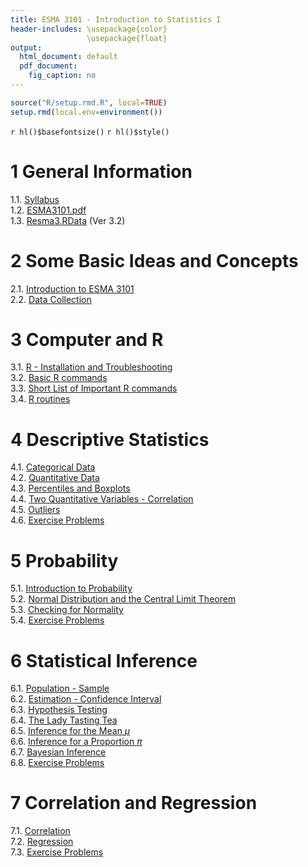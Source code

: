 ```yaml
---
title: ESMA 3101 - Introduction to Statistics I
header-includes: \usepackage{color}
                 \usepackage{float}
output:
  html_document: default
  pdf_document:
    fig_caption: no
---
```


```r
source("R/setup.rmd.R", local=TRUE)
setup.rmd(local.env=environment())
```
`r hl()$basefontsize()`
`r hl()$style()`

# 1 General Information   

1.1. [Syllabus](syl.html)  
1.2.  [ESMA3101.pdf](ESMA3101.pdf)  
1.3.  [Resma3.RData](../Resma3/Resma3.RData?Ver3.2) (Ver 3.2)  


# 2 Some Basic Ideas and Concepts

2.1.  [Introduction to ESMA 3101](intro.html)  
2.2.  [Data Collection](collect.html)

# 3 Computer and R

3.1.  [R - Installation and Troubleshooting ](computerandR.html)  
3.2.  [Basic R commands](basic.R.commands.html)  
3.3.  [Short List of Important R commands](short.list.commands.html)  
3.4.  [R routines](routines.html)  

# 4 Descriptive Statistics

4.1.  [Categorical Data](categorical.html)  
4.2.  [Quantitative Data](quantitative1.html)  
4.3.  [Percentiles and Boxplots](quantitative2.html)  
4.4.  [Two Quantitative Variables - Correlation](correlation1.html)   
4.5.  [Outliers](outlier.html)   
4.6.  [Exercise Problems](exercise1.html)  

# 5 Probability

5.1.  [Introduction to Probability](probbasic.html)  
5.2. [Normal Distribution and the Central Limit Theorem](normal.html)  
5.3.  [Checking for Normality](normalcheck.html)  
5.4.  [Exercise Problems](exercise2.html)

# 6 Statistical Inference

6.1.  [Population - Sample](popsample.html)  
6.2.  [Estimation - Confidence Interval](estimation.html)  
6.3.  [Hypothesis Testing](hyptest.html)  
6.4.  [The Lady Tasting Tea](lady-tea.html)  
6.5.  [Inference for the Mean $\mu$](mean.html)  
6.6.  [Inference for a Proportion $\pi$](prop.html)  
6.7.  [Bayesian Inference](bayes.html)  
6.8.  [Exercise Problems](exercise3.html)

# 7 Correlation and Regression

7.1.  [Correlation](correlation2.html)  
7.2.  [Regression](regression.html)  
7.3.  [Exercise Problems](exercise4.html)



